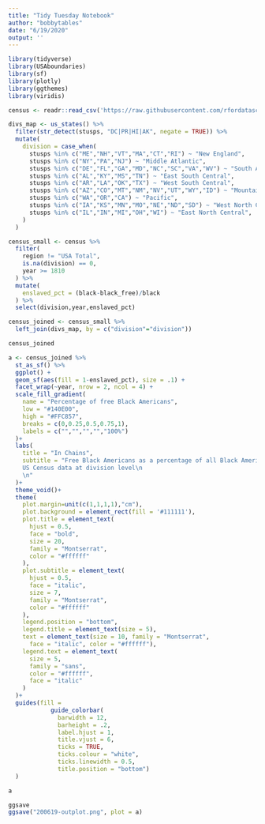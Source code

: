 ```yaml
---
title: "Tidy Tuesday Notebook"
author: "bobbytables"
date: "6/19/2020"
output: ''
---
```


```r
library(tidyverse)
library(USAboundaries)
library(sf)
library(plotly)
library(ggthemes)
library(viridis)

```

```r
census <- readr::read_csv('https://raw.githubusercontent.com/rfordatascience/tidytuesday/master/data/2020/2020-06-16/census.csv')
```

```r
divs_map <- us_states() %>%
  filter(str_detect(stusps, "DC|PR|HI|AK", negate = TRUE)) %>% 
  mutate(
    division = case_when(
      stusps %in% c("ME","NH","VT","MA","CT","RI") ~ "New England",
      stusps %in% c("NY","PA","NJ") ~ "Middle Atlantic",
      stusps %in% c("DE","FL","GA","MD","NC","SC","VA","WV") ~ "South Atlantic",
      stusps %in% c("AL","KY","MS","TN") ~ "East South Central",
      stusps %in% c("AR","LA","OK","TX") ~ "West South Central",
      stusps %in% c("AZ","CO","MT","NM","NV","UT","WY","ID") ~ "Mountain",
      stusps %in% c("WA","OR","CA") ~ "Pacific",
      stusps %in% c("IA","KS","MN","MO","NE","ND","SD") ~ "West North Central",
      stusps %in% c("IL","IN","MI","OH","WI") ~ "East North Central",
    )
  )
```

```r
census_small <- census %>% 
  filter(
    region != "USA Total",
    is.na(division) == 0,
    year >= 1810
  ) %>% 
  mutate(
    enslaved_pct = (black-black_free)/black
  ) %>% 
  select(division,year,enslaved_pct)

census_joined <- census_small %>% 
  left_join(divs_map, by = c("division"="division"))

census_joined

```

```r
a <- census_joined %>%   
  st_as_sf() %>%
  ggplot() +
  geom_sf(aes(fill = 1-enslaved_pct), size = .1) +
  facet_wrap(~year, nrow = 2, ncol = 4) +
  scale_fill_gradient(
    name = "Percentage of free Black Americans",
    low = "#140E00",
    high = "#FFC857",
    breaks = c(0,0.25,0.5,0.75,1),
    labels = c("","","","","100%")
  )+
  labs(
    title = "In Chains",
    subtitle = "Free Black Americans as a percentage of all Black Americans in 
    US Census data at division level\n
    \n"
  )+
  theme_void()+
  theme(
    plot.margin=unit(c(1,1,1,1),"cm"),
    plot.background = element_rect(fill = '#111111'),
    plot.title = element_text(
      hjust = 0.5,
      face = "bold",
      size = 20, 
      family = "Montserrat", 
      color = "#ffffff"
    ),
    plot.subtitle = element_text(
      hjust = 0.5,
      face = "italic",
      size = 7, 
      family = "Montserrat", 
      color = "#ffffff"
    ),
    legend.position = "bottom",
    legend.title = element_text(size = 5),
    text = element_text(size = 10, family = "Montserrat",
      face = "italic", color = "#ffffff"),
    legend.text = element_text(
      size = 5, 
      family = "sans", 
      color = "#ffffff",
      face = "italic"
    )
  )+
  guides(fill = 
            guide_colorbar(
              barwidth = 12, 
              barheight = .2,
              label.hjust = 1,
              title.vjust = 6,
              ticks = TRUE,
              ticks.colour = "white",
              ticks.linewidth = 0.5,
              title.position = "bottom")
  )

a
```

```r
ggsave
ggsave("200619-outplot.png", plot = a)
```


